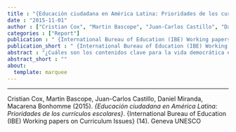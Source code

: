 ```yaml
---
title : "{Educación ciudadana en América Latina: Prioridades de los currículos escolares}"
date : "2015-11-01"
author : ["Cristian Cox", "Martin Bascope", "Juan-Carlos Castillo", "Daniel Miranda", "Macarena Bonhomme"]
categories : ["Report"]
publication : " {International Bureau of Education (IBE) Working papers on Curriculum Issues} (14). Geneva UNESCO"
publication_short : " {International Bureau of Education (IBE) Working papers on Curriculum Issues} (14). Geneva UNESCO"
abstract : "¿Cuáles son los contenidos clave para la vida democrática en los currículos de educación cívica y ciudadana en los países de América Latina? ¿Cuáles son las dimensiones y los valores más destacados? Este documento resume los resultados de un análisis comparativo de los currículos de educación cívica/ciudadana a nivel primario y secundario en seis países de la región que participaron en el Estudio Internacional de Educación Cívica y Ciudadana (ICCS-2009) realizado por la Asociación Internacional para la Evaluación del Rendimiento Educativo (IEA, por su sigla en inglés)."
abstract_short : ""
about:
  template: marquee
---
```

---


::: {.callout-note title="How to cite this work"}

Cristian Cox, Martin Bascope, Juan-Carlos Castillo, Daniel Miranda, Macarena Bonhomme (2015). *{Educación ciudadana en América Latina: Prioridades de los currículos escolares}*.  {International Bureau of Education (IBE) Working papers on Curriculum Issues} (14). Geneva UNESCO

:::

